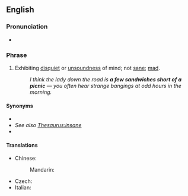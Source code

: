 ==English==

===Pronunciation===
* {{audio|en-uk-a few sandwiches short of a picnic.ogg|Audio (UK)|lang=en}}

===Phrase===
{{head|en|phrase|head=a [[few]] [[sandwich]]es [[short]] [[of]] a [[picnic]]}}

# {{lb|en|idiomatic}} Exhibiting [[disquiet]] or [[unsoundness]] of mind; not [[sane]]; [[mad]].
#: ''I think the lady down the road is '''a few sandwiches short of a picnic''' &mdash; you often hear strange bangings at odd hours in the morning.''

====Synonyms====
* {{l|en|one card shy of a full deck}}
* ''See also [[Thesaurus:insane]]''
* {{l|en|Appendix:Snowclones/few X short of a Y|few X short of a Y}}

====Translations====
{{trans-top|Not sane}}
* Chinese:
*: Mandarin: {{t|cmn|神志不清|tr=shénzhì bùqīng|sc=Hani}}
{{trans-mid}}
* Czech: {{t|cs|šplouchat někomu na maják}}
* Italian: {{t|it|essere fuori di testa}}
{{trans-bottom}}